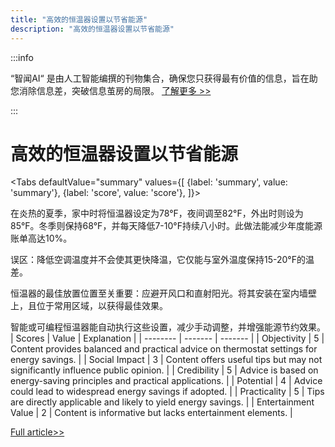 ```yaml
---
title: "高效的恒温器设置以节省能源"
description: "高效的恒温器设置以节省能源"
---
```



:::info

“智闻AI“ 是由人工智能编撰的刊物集合，确保您只获得最有价值的信息，旨在助您消除信息差，突破信息茧房的局限。  [了解更多 >>](/)

:::

# 高效的恒温器设置以节省能源


<Tabs
	defaultValue="summary"
	values={[
	{label: 'summary', value: 'summary'},
	{label: 'score', value: 'score'},
]}>
<TabItem value="summary">


在炎热的夏季，家中时将恒温器设定为78°F，夜间调至82°F，外出时则设为85°F。冬季则保持68°F，并每天降低7-10°F持续八小时。此做法能减少年度能源账单高达10%。

误区：降低空调温度并不会使其更快降温，它仅能与室外温度保持15-20°F的温差。

恒温器的最佳放置位置至关重要：应避开风口和直射阳光。将其安装在室内墙壁上，且位于常用区域，以获得最佳效果。

智能或可编程恒温器能自动执行这些设置，减少手动调整，并增强能源节约效果。
</TabItem>
<TabItem value="score">
	| Scores     | Value   | Explanation |
	| -------- | ------- | ------- |
	| Objectivity  | 5    | Content provides balanced and practical advice on thermostat settings for energy savings.    |
	| Social Impact | 3     | Content offers useful tips but may not significantly influence public opinion.    |
	| Credibility    | 5    | Advice is based on energy-saving principles and practical applications.    |
	| Potential    | 4    | Advice could lead to widespread energy savings if adopted.    |
	| Practicality    | 5    | Tips are directly applicable and likely to yield energy savings.    |
	| Entertainment Value    | 2    | Content is informative but lacks entertainment elements.    |
</TabItem>
</Tabs>

[Full article>>](https://www.cnet.com/home/energy-and-utilities/your-thermostat-can-save-you-money-this-summer-heres-how/#ftag=CAD590a51e)
